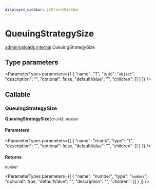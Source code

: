 ```yaml
---
displayed_sidebar: jsClientSidebar
---
```



# QueuingStrategySize

[admin/uploads](../../modules/admin_uploads.mdx).[internal](../../admin_uploads/modules/admin_uploads.internal.mdx).QueuingStrategySize

## Type parameters

<ParameterTypes parameters={[
  {
    "name": "T",
    "type": "`object`",
    "description": "",
    "optional": false,
    "defaultValue": "",
    "children": []
  }
]} />

## Callable

### QueuingStrategySize

**QueuingStrategySize**(`chunk`): `number`

#### Parameters

<ParameterTypes parameters={[
  {
    "name": "chunk",
    "type": "`T`",
    "description": "",
    "optional": false,
    "defaultValue": "",
    "children": []
  }
]} />

#### Returns

`number`

<ParameterTypes parameters={[
  {
    "name": "number",
    "type": "`number`",
    "optional": true,
    "defaultValue": "",
    "description": "",
    "children": []
  }
]} />
